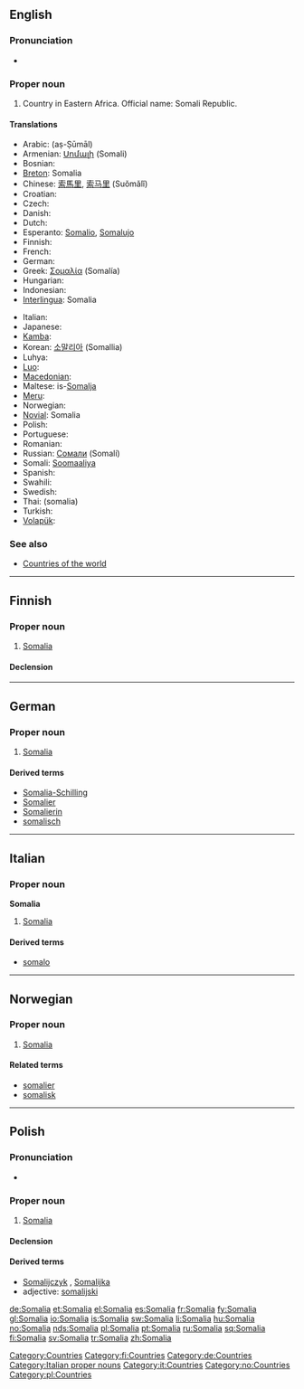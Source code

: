 {{also|Somália}}
==English==
{{wikipedia}}

===Pronunciation===
* {{rhymes|ɑːliə}}

===Proper noun===
{{en-proper noun}}

# Country in Eastern Africa. Official name: Somali Republic.

====Translations====
{{trans-top|country in Eastern Africa}}
* Arabic: {{Arab|[[الصومال‎]]}} (aṣ-Ṣūmāl)
* Armenian: [[Սոմալի]] (Somali)
* Bosnian: {{t-|bs|Somalija|f}}
* [[Breton]]: Somalia
* Chinese: [[索馬里]], [[索马里]] (Suǒmǎlǐ)
* Croatian: {{t-|hr|Somalija|f}}
* Czech: {{t-|cs|Somálsko|n}}
* Danish: {{t-|da|Somalia}}
* Dutch: {{t+|nl|Somalië}}
* Esperanto: [[Somalio]], [[Somalujo]]
* Finnish: {{t+|fi|Somalia}}
* French: {{t+|fr|Somalie|f}}
* German: {{t+|de|Somalia}}
* Greek: [[Σομαλία]] (Somalía) {{f}}
* Hungarian: {{t+|hu|Szomália}}
* Indonesian: {{t-|id|Somalia|xs=Indonesian}}
* [[Interlingua]]: Somalia
{{trans-mid}}
* Italian: {{t-|it|Somalia|f}}
* Japanese: {{t+|ja|ソマリア|tr=Somaria|sc=Jpan}}
* [[Kamba]]: {{tø|kam|Somalia}}
* Korean: [[소말리아]] (Somallia)
* Luhya: {{tø|luy|Somalia}}
* [[Luo]]: {{tø|luo|Somalia}}
* [[Macedonian]]: {{t|mk|Сомалија|f|tr=Somálija|sc=Cyrl|xs=Macedonian}}
* Maltese: is-[[Somalja]]
* [[Meru]]: {{tø|mer|Somalia}}
* Norwegian: {{t+|no|Somalia}}
* [[Novial]]: Somalia
* Polish: {{t+|pl|Somalia|f}}
* Portuguese: {{t+|pt|Somália}}
* Romanian: {{t-|ro|Somalia|f}}
* Russian: [[Сомали]] (Somalí) {{m}} {{indeclinable}}
* Somali: [[Soomaaliya]]
* Spanish: {{t+|es|Somalia|f}}
* Swahili: {{t|sw|Somalia}}
* Swedish: {{t+|sv|Somalia}}
* Thai: {{Thai|[[โซมาเลีย]]}} (somalia)
* Turkish: {{t+|tr|Somali}}
* [[Volapük]]: {{t+|vo|Somalän|xs=Volapük}}
{{trans-bottom}}

===See also===
* [[Appendix:Countries of the world|Countries of the world]]

[[Category:Countries]]

----

==Finnish==
{{wikipedia|lang=fi}}

===Proper noun===
{{infl|fi|proper noun}}

# [[#English|Somalia]]

====Declension====
{{fi-decl-kulkija|Somali|np=1}}

[[Category:fi:Countries]]

----

==German==
{{wikipedia|lang=de}}

===Proper noun===
{{infl|de|proper noun|g=n}}

# [[#English|Somalia]]

====Derived terms====
* [[Somalia-Schilling]]
* [[Somalier]]
* [[Somalierin]]
* [[somalisch]]

[[Category:de:Countries]]

----

==Italian==
{{wikipedia|lang=it}}

===Proper noun===
'''Somalia''' {{f}}

# [[#English|Somalia]]

====Derived terms====
* [[somalo]]

[[Category:Italian proper nouns]]
[[Category:it:Countries]]

----

==Norwegian==

===Proper noun===
{{infl|no|proper noun}}

# [[#English|Somalia]]

====Related terms====
* [[somalier]]
* [[somalisk]]

[[Category:no:Countries]]

----

==Polish==

===Pronunciation===
* {{IPA|/sɔˈmalja/|lang=pl}}

===Proper noun===
{{infl|pl|proper noun|g=f}}

# [[#English|Somalia]]

====Declension====
{{pl-decl-noun-sing
|Somalia
|Somalii
|Somalii
|Somalię
|Somalią
|Somalii
|Somalio
}}

====Derived terms====
* [[Somalijczyk]] {{m}}, [[Somalijka]] {{f}}
* adjective: [[somalijski]]

[[Category:pl:Countries]]

[[de:Somalia]]
[[et:Somalia]]
[[el:Somalia]]
[[es:Somalia]]
[[fr:Somalia]]
[[fy:Somalia]]
[[gl:Somalia]]
[[io:Somalia]]
[[is:Somalia]]
[[sw:Somalia]]
[[li:Somalia]]
[[hu:Somalia]]
[[no:Somalia]]
[[nds:Somalia]]
[[pl:Somalia]]
[[pt:Somalia]]
[[ru:Somalia]]
[[sq:Somalia]]
[[fi:Somalia]]
[[sv:Somalia]]
[[tr:Somalia]]
[[zh:Somalia]]